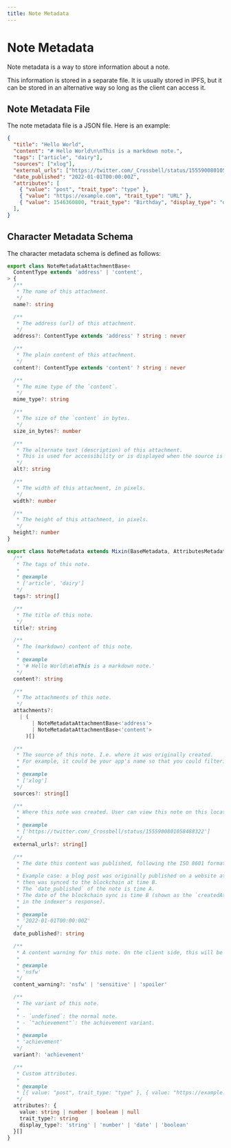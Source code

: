 ```yaml
---
title: Note Metadata
---
```


# Note Metadata

Note metadata is a way to store information about a note.

This information is stored in a separate file. It is usually stored in IPFS, but it can be stored in an alternative way so long as the client can access it.

## Note Metadata File

The note metadata file is a JSON file. Here is an example:

```json
{
  "title": "Hello World",
  "content": "# Hello World\n\nThis is a markdown note.",
  "tags": ["article", "dairy"],
  "sources": ["xlog"],
  "external_urls": ["https://twitter.com/_Crossbell/status/1555900801058488322"],
  "date_published": "2022-01-01T00:00:00Z",
  "attributes": [
    { "value": "post", "trait_type": "type" },
    { "value": "https://example.com", "trait_type": "URL" },
    { "value": 1546360800, "trait_type": "Birthday", "display_type": "date" }
  ],
}
```

## Character Metadata Schema

The character metadata schema is defined as follows:

```ts
export class NoteMetadataAttachmentBase<
  ContentType extends 'address' | 'content',
> {
  /**
   * The name of this attachment.
   */
  name?: string

  /**
   * The address (url) of this attachment.
   */
  address?: ContentType extends 'address' ? string : never

  /**
   * The plain content of this attachment.
   */
  content?: ContentType extends 'content' ? string : never

  /**
   * The mime type of the `content`.
   */
  mime_type?: string

  /**
   * The size of the `content` in bytes.
   */
  size_in_bytes?: number

  /**
   * The alternate text (description) of this attachment.
   * This is used for accessibility or is displayed when the source is not available.
   */
  alt?: string

  /**
   * The width of this attachment, in pixels.
   */
  width?: number

  /**
   * The height of this attachment, in pixels.
   */
  height?: number
}

export class NoteMetadata extends Mixin(BaseMetadata, AttributesMetadata) {
  /**
   * The tags of this note.
   *
   * @example
   * ['article', 'dairy']
   */
  tags?: string[]

  /**
   * The title of this note.
   */
  title?: string

  /**
   * The (markdown) content of this note.
   *
   * @example
   * '# Hello World\n\nThis is a markdown note.'
   */
  content?: string

  /**
   * The attachments of this note.
   */
  attachments?:
    | (
        | NoteMetadataAttachmentBase<'address'>
        | NoteMetadataAttachmentBase<'content'>
      )[]

  /**
   * The source of this note. I.e. where it was originally created.
   * For example, it could be your app's name so that you could filtering the notes by the source in your app.
   *
   * @example
   * ['xlog']
   */
  sources?: string[]

  /**
   * Where this note was created. User can view this note on this location.
   *
   * @example
   * ['https://twitter.com/_Crossbell/status/1555900801058488322']
   */
  external_urls?: string[]

  /**
   * The date this content was published, following the ISO 8601 format.
   *
   * Example case: a blog post was originally published on a website at time A,
   * then was synced to the blockchain at time B.
   * The `date_published` of the note is time A.
   * The date of the blockchain sync is time B (shown as the `createdAt` field
   * in the indexer's response).
   *
   * @example
   * '2022-01-01T00:00:00Z'
   */
  date_published?: string

  /**
   * A content warning for this note. On the client side, this will be displayed as a warning.
   *
   * @example
   * 'nsfw'
   */
  content_warning?: 'nsfw' | 'sensitive' | 'spoiler'

  /**
   * The variant of this note.
   *
   * - `undefined`: the normal note.
   * - `"achievement"`: the achievement variant.
   *
   * @example
   * 'achievement'
   */
  variant?: 'achievement'

  /**
   * Custom attributes.
   *
   * @example
   * [{ value: "post", trait_type: "type" }, { value: "https://example.com", trait_type: "URL" }, { value: 1546360800, trait_type: 'Birthday', "display_type": "date" }]
   */
  attributes?: {
    value: string | number | boolean | null
    trait_type?: string
    display_type?: 'string' | 'number' | 'date' | 'boolean'
  }[]
}
```
